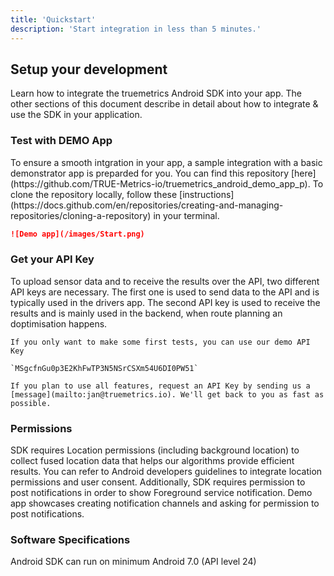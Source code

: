 ```yaml
---
title: 'Quickstart'
description: 'Start integration in less than 5 minutes.'
---
```


## Setup your development

Learn how to integrate the truemetrics Android SDK into your app.
The other sections of this document describe in detail about how to integrate & use the SDK in your application. 

### Test with DEMO App

<AccordionGroup>
  <Accordion icon="github" title="Clone your demo application">
    To ensure a smooth intgration in your app, a sample integration with a basic demonstrator app is preparded for you. You can find this repository 
    [here](https://github.com/TRUE-Metrics-io/truemetrics_android_demo_app_p). To clone the repository
    locally, follow these
    [instructions](https://docs.github.com/en/repositories/creating-and-managing-repositories/cloning-a-repository)
    in your terminal.

  ```md
  ![Demo app](/images/Start.png)
  ```
  </Accordion>

### Get your API Key
  <Accordion icon="github" title="Get your API Key">
    To upload sensor data and to receive the results over the API, two different API keys are necessary. The first one is used to send data to the API and is typically used in the drivers app. 
    The second API key is used to receive the results and is mainly used in the backend, when route planning an doptimisation happens.
    
    If you only want to make some first tests, you can use our demo API Key 
    
    `MSgcfnGu0p3E2KhFwTP3N5NSrCSXm54U6DI0PW51`
    
    If you plan to use all features, request an API Key by sending us a
    [message](mailto:jan@truemetrics.io). We'll get back to you as fast as possible. 
  </Accordion>
  
</AccordionGroup>

### Permissions
SDK requires Location permissions (including background location) to collect fused location data that helps our algorithms provide efficient results.
You can refer to Android developers guidelines to integrate location permissions and user consent. 
Additionally, SDK requires permission to post notifications in order to show Foreground service notification. Demo app showcases creating notification channels and asking for permission to post notifications.

###  Software Specifications
Android SDK can run on minimum Android 7.0 (API level 24)
